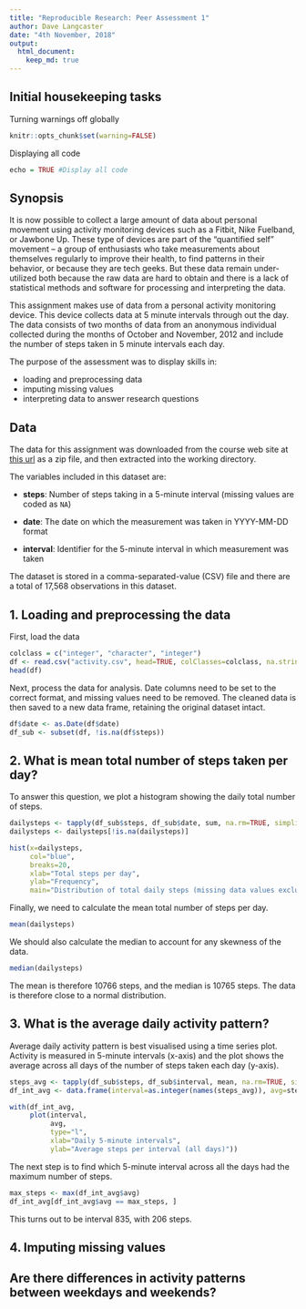 ```yaml
---
title: "Reproducible Research: Peer Assessment 1"
author: Dave Langcaster
date: "4th November, 2018"
output: 
  html_document:
    keep_md: true
---
```

## Initial housekeeping tasks

Turning warnings off globally

```r
knitr::opts_chunk$set(warning=FALSE)
```

Displaying all code

```r
echo = TRUE #Display all code
```

## Synopsis

It is now possible to collect a large amount of data about personal movement using activity monitoring devices such as a Fitbit, Nike Fuelband, or Jawbone Up. These type of devices are part of the “quantified self” movement – a group of enthusiasts who take measurements about themselves regularly to improve their health, to find patterns in their behavior, or because they are tech geeks. But these data remain under-utilized both because the raw data are hard to obtain and there is a lack of statistical methods and software for processing and interpreting the data.

This assignment makes use of data from a personal activity monitoring device. This device collects data at 5 minute intervals through out the day. The data consists of two months of data from an anonymous individual collected during the months of October and November, 2012 and include the number of steps taken in 5 minute intervals each day.

The purpose of the assessment was to display skills in:

* loading and preprocessing data
* imputing missing values
* interpreting data to answer research questions

## Data

The data for this assignment was downloaded from the course web
site at [this url](https://d396qusza40orc.cloudfront.net/repdata%2Fdata%2Factivity.zip) as a zip file, and then extracted into the working directory.

The variables included in this dataset are:

* **steps**: Number of steps taking in a 5-minute interval (missing
    values are coded as `NA`)

* **date**: The date on which the measurement was taken in YYYY-MM-DD
    format

* **interval**: Identifier for the 5-minute interval in which
    measurement was taken

The dataset is stored in a comma-separated-value (CSV) file and there are a total of 17,568 observations in this dataset.


## 1. Loading and preprocessing the data

First, load the data
```r
colclass = c("integer", "character", "integer")
df <- read.csv("activity.csv", head=TRUE, colClasses=colclass, na.strings="NA")
head(df)
```
Next, process the data for analysis. Date columns need to be set to the correct format, and missing values need to be removed. The cleaned data is then saved to a new data frame, retaining the original dataset intact.

```r
df$date <- as.Date(df$date)
df_sub <- subset(df, !is.na(df$steps))
```

## 2. What is mean total number of steps taken per day?

To answer this question, we plot a histogram showing the daily total number of steps.

```r
dailysteps <- tapply(df_sub$steps, df_sub$date, sum, na.rm=TRUE, simplify=T)
dailysteps <- dailysteps[!is.na(dailysteps)]

hist(x=dailysteps,
     col="blue",
     breaks=20,
     xlab="Total steps per day",
     ylab="Frequency",
     main="Distribution of total daily steps (missing data values excluded)")
```

Finally, we need to calculate the mean total number of steps per day.

```r
mean(dailysteps)
```
We should also calculate the median to account for any skewness of the data.

```r
median(dailysteps)
```

The mean is therefore 10766 steps, and the median is 10765 steps. The data is therefore close to a normal distribution.

## 3. What is the average daily activity pattern?

Average daily activity pattern is best visualised using a time series plot. Activity is measured in 5-minute intervals (x-axis) and the plot shows the average across all days of the number of steps taken each day (y-axis).

```r
steps_avg <- tapply(df_sub$steps, df_sub$interval, mean, na.rm=TRUE, simplify=T)
df_int_avg <- data.frame(interval=as.integer(names(steps_avg)), avg=steps_avg)

with(df_int_avg,
     plot(interval,
          avg,
          type="l",
          xlab="Daily 5-minute intervals",
          ylab="Average steps per interval (all days)"))
```

The next step is to find which 5-minute interval across all the days had the maximum number of steps.

```r
max_steps <- max(df_int_avg$avg)
df_int_avg[df_int_avg$avg == max_steps, ]
```

This turns out to be interval 835, with 206 steps.

## 4. Imputing missing values



## Are there differences in activity patterns between weekdays and weekends?
